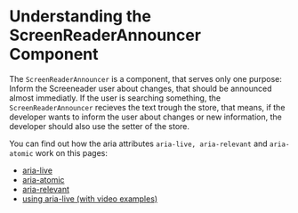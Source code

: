 <Meta title="globals/ScreenreaderAnnouncer"  />


# Understanding the ScreenReaderAnnouncer Component

The `ScreenReaderAnnouncer` is a component, that serves only one purpose: Inform the Screeneader user about changes, that should be announced almost immediatly.
If the user is searching something, the `ScreenReaderAnnouncer` recieves the text trough the store, that means, if the developer wants to inform the user about changes or new information, the developer should also use the setter of the store.

You can find out how the aria attributes `aria-live, aria-relevant` and `aria-atomic` work on this pages:

- [aria-live](https://developer.mozilla.org/en-US/docs/Web/Accessibility/ARIA/ARIA_Live_Regions)
- [aria-atomic](https://developer.mozilla.org/en-US/docs/Web/Accessibility/ARIA/Attributes/aria-atomic)
- [aria-relevant](https://developer.mozilla.org/en-US/docs/Web/Accessibility/ARIA/Attributes/aria-relevant)
- [using aria-live (with video examples)](https://bitsofco.de/using-aria-live/)